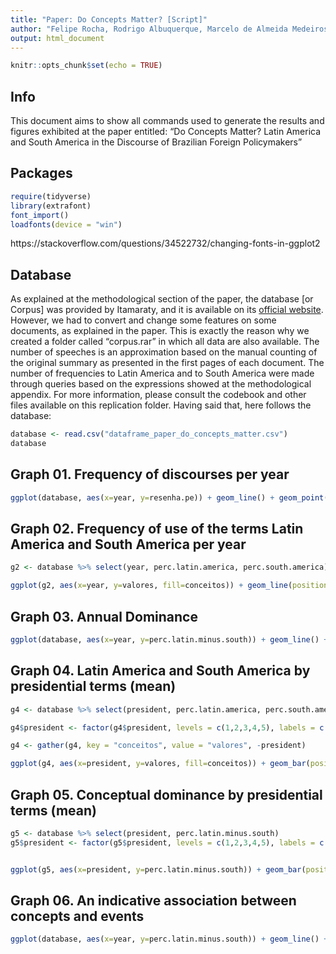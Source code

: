 ---
title: "Paper: Do Concepts Matter? [Script]"
author: "Felipe Rocha, Rodrigo Albuquerque, Marcelo de Almeida Medeiros"
output: html_document
---

```{r setup, include=FALSE}
knitr::opts_chunk$set(echo = TRUE)
```

## Info

This document aims to show all commands used to generate the results and figures exhibited at the paper entitled: "Do Concepts Matter? Latin America and South America in the Discourse of Brazilian Foreign Policymakers"


## Packages 

```{r packages}

require(tidyverse)
library(extrafont)
font_import()
loadfonts(device = "win")
```

https://stackoverflow.com/questions/34522732/changing-fonts-in-ggplot2




## Database

As explained at the methodological section of the paper, the database [or Corpus] was provided by Itamaraty, and it is available on its [official website](http://www.itamaraty.gov.br/pt-BR/resenha-de-politica-exterior-do-brasil). However, we had to convert and change some features on some documents, as explained in the paper. This is exactly the reason why we created a folder called "corpus.rar" in which all data are also available. The number of speeches is an approximation based on the manual counting of the original summary as presented in the first pages of each document. The number of frequencies to Latin America and to South America were made through queries based on the expressions showed at the methodological appendix. For more information, please consult the codebook and other files available on this replication folder. Having said that, here follows the database:

```{r database}

database <- read.csv("dataframe_paper_do_concepts_matter.csv")
database
```


## Graph 01. Frequency of discourses per year


```{r graph1}

ggplot(database, aes(x=year, y=resenha.pe)) + geom_line() + geom_point(shape=21, fill="white", size=4) + scale_x_continuous(breaks = database$year) + theme(axis.title.x = element_blank(), axis.title.y = element_blank(), axis.text.x = element_text(colour = "black", size = rel(1.6)), axis.text.y = element_text(colour = "black", size=rel(1.6)), text=element_text(size = 11, family="Cambria"), panel.background = element_rect(fill = "white", colour = "white"), panel.grid.major = element_line(size = 0.5, linetype = 'solid', colour = "lightgray"), panel.grid.minor = element_line(size = 0.25, linetype = 'solid', colour = "lightgray"))

```


## Graph 02. Frequency of use of the terms Latin America and South America per year

```{r graph2}

g2 <- database %>% select(year, perc.latin.america, perc.south.america) %>% gather(key = conceitos, value = valores, -year)

ggplot(g2, aes(x=year, y=valores, fill=conceitos)) + geom_line(position = position_dodge(0.4)) + geom_point(shape=21, size=4, position = position_dodge(0.4)) +scale_fill_manual(values = c("black", "white"), label=c("Latin America", "South America")) + guides(fill=guide_legend(title = NULL)) + theme(axis.title.x = element_blank(), axis.text.x = element_text(colour = "black", size = rel(1.5)), axis.text.y = element_text(colour = "black", size = rel(1.5)), legend.text = element_text(size=11, family = "Cambria"), axis.title.y = element_text(size = rel(1.4)), text=element_text(size = 11, family="Cambria"), panel.background = element_rect(fill = "white", colour = "white"), panel.grid.major = element_line(size = 0.5, linetype = 'solid', colour = "lightgray"), panel.grid.minor = element_line(size = 0.25, linetype = 'solid', colour = "lightgray")) + scale_x_continuous(breaks = g2$year) + ylab("%")

```


## Graph 03. Annual Dominance

```{r g3}

ggplot(database, aes(x=year, y=perc.latin.minus.south)) + geom_line() + geom_point(shape=21, size=4, fill="white") + scale_x_continuous(breaks = database$year) + geom_hline(yintercept = 0) + theme(axis.title.x = element_blank(), axis.text.x = element_text(colour = "black", size = rel(1.4)), axis.text.y = element_text(colour = "black", size = rel(1.4)), axis.title.y = element_text(size=rel(1.4)), text=element_text(size = 11, family="Cambria"), panel.background = element_rect(fill = "white", colour = "white"), panel.grid.major = element_line(size = 0.5, linetype = 'solid', colour = "lightgray"), panel.grid.minor = element_line(size = 0.25, linetype = 'solid', colour = "lightgray")) + ylab("%")


```

## Graph 04. Latin America and South America by presidential terms (mean)

```{r g4}

g4 <- database %>% select(president, perc.latin.america, perc.south.america) 

g4$president <- factor(g4$president, levels = c(1,2,3,4,5), labels = c("FHC1", "FHC2", "LULA1", "LULA2", "DILMA"))

g4 <- gather(g4, key = "conceitos", value = "valores", -president)

ggplot(g4, aes(x=president, y=valores, fill=conceitos)) + geom_bar(position="dodge", stat="summary", fun.y="mean", colour="black") +scale_fill_manual(values = c("white", "grey22"), label=c("Latin America", "South America")) + theme(axis.title.x = element_blank(), axis.text.x = element_text(colour = "black", size=rel(1.2)), axis.title.y = element_text(size = rel(1.2), colour = "black"), axis.text.y = element_text(size = rel(1.2), colour = "black"), text=element_text(size = 11, family="Cambria"), panel.background = element_rect(fill = "white", colour = "white"), panel.grid.major = element_line(size = 0.5, linetype = 'solid', colour = "lightgray"), panel.grid.minor = element_line(size = 0.25, linetype = 'solid', colour = "lightgray")) + ylab("%") + guides(fill=guide_legend(title = NULL))


```


## Graph 05. Conceptual dominance by presidential terms (mean)


```{r g5}

g5 <- database %>% select(president, perc.latin.minus.south)
g5$president <- factor(g5$president, levels = c(1,2,3,4,5), labels = c("FHC1", "FHC2", "LULA1", "LULA2", "DILMA"))


ggplot(g5, aes(x=president, y=perc.latin.minus.south)) + geom_bar(position="dodge", stat="summary", fun.y="mean", fill="white", colour="black")  + theme(axis.title.x = element_blank(), axis.text.x = element_text(colour = "black", size=rel(1.2)), axis.title.y = element_text(size = rel(1.2), colour = "black"), axis.text.y = element_text(size = rel(1.2), colour = "black"), text=element_text(size = 11, family="Cambria"), panel.background = element_rect(fill = "white", colour = "white"), panel.grid.major = element_line(size = 0.5, linetype = 'solid', colour = "lightgray"), panel.grid.minor = element_line(size = 0.25, linetype = 'solid', colour = "lightgray")) + ylab("%") + guides(fill=guide_legend(title = NULL)) + geom_hline(yintercept = 0, colour="black", size=.9) 


```


## Graph 06. An indicative association between concepts and events


```{r g6}

ggplot(database, aes(x=year, y=perc.latin.minus.south)) + geom_line() + geom_point(shape=21, size=4, fill="white") + scale_x_continuous(breaks = database$year) + geom_hline(yintercept = 0) + theme(axis.title.x = element_blank(), axis.title.y = element_text(size = rel(1.4)), axis.text.x = element_text(colour = "black", size = rel(1.4)), axis.text.y = element_text(colour = "black", size = rel(1.4)), text=element_text(size = 12, family="Cambria"), panel.background = element_rect(fill = "white", colour = "white"), panel.grid.major = element_line(size = 0.5, linetype = 'solid', colour = "lightgray"), panel.grid.minor = element_line(size = 0.25, linetype = 'solid', colour = "lightgray")) + annotate("text", label="I South American \n Summit", x=2000, y=-2.1, size= 4.5, family = "Cambria") + annotate("text", label= "II South American \n Summit", x=2003, y=0.2, size= 4.5, family = "Cambria") + annotate("text", label="Sub-secretary \n of South America", x=2003, y=-1.66, size= 4.5, family = "Cambria") + annotate("text", label="SACN", x=2004, y=-0.5, size= 4.5, family = "Cambria") + annotate("text", label="I SACN Summit", x=2005, y=-2.6, size= 4.5, family = "Cambria") + annotate("text", label="II SACN \n Summit", x=2007, y=-1.4, size= 4.5, family = "Cambria") + annotate("text", label="UNASUR\nCALC", x=2008, y=-0.8, size= 4.5, family = "Cambria") + annotate("text", label="CELAC", x=2010, y=0.2, size= 4.5, family = "Cambria") + ylab("%")


```




